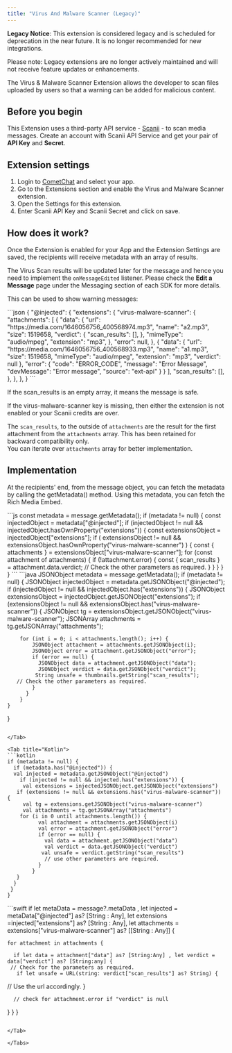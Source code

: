 ```yaml
---
title: "Virus And Malware Scanner (Legacy)"
---
```


<Warning>

**Legacy Notice**: This extension is considered legacy and is scheduled for deprecation in the near future. It is no longer recommended for new integrations.

Please note: Legacy extensions are no longer actively maintained and will not receive feature updates or enhancements.

</Warning>

The Virus & Malware Scanner Extension allows the developer to scan files uploaded by users so that a warning can be added for malicious content.

## Before you begin

This Extension uses a third-party API service - [Scanii](https://scanii.com) - to scan media messages. Create an account with Scanii API Service and get your pair of **API Key** and **Secret**.

## Extension settings

1. Login to [CometChat](https://app.cometchat.com/login) and select your app.
2. Go to the Extensions section and enable the Virus and Malware Scanner extension.
3. Open the Settings for this extension.
4. Enter Scanii API Key and Scanii Secret and click on save.

## How does it work?

Once the Extension is enabled for your App and the Extension Settings are saved, the recipients will receive metadata with an array of results.

The Virus Scan results will be updated later for the message and hence you need to implement the `onMessageEdited` listener. Please check the **Edit a Message** page under the Messaging section of each SDK for more details.

This can be used to show warning messages:

<Tabs>
<Tab title="JSON">
```json
{
  "@injected": {
    "extensions": {
      "virus-malware-scanner": {
        "attachments": [
          {
            "data": {
              "url": "https://media.com/1646056756_400568974.mp3",
              "name": "a2.mp3",
              "size": 1519658,
              "verdict": {
                "scan_results": [],
              },
              "mimeType": "audio/mpeg",
              "extension": "mp3",
            },
            "error": null,
          },
          {
            "data": {
              "url": "https://media.com/1646056756_400568933.mp3",
              "name": "a1.mp3",
              "size": 1519658,
              "mimeType": "audio/mpeg",
              "extension": "mp3",
              "verdict": null
            },
            "error": {
              "code": "ERROR_CODE",
              "message": "Error Message",
              "devMessage": "Error message",
              "source": "ext-api"
            }
          }
        ],
        "scan_results": [],
      },
    },
  },
}
```

</Tab>

</Tabs>

If the scan\_results is an empty array, it means the message is safe.

If the virus-malware-scanner key is missing, then either the extension is not enabled or your Scanii credits are over.

<Note>

The `scan_results`, to the outside of `attachments` are the result for the first attachment from the `attachments` array. This has been retained for backward compatibility only.\
You can iterate over `attachments` array for better implementation.

</Note>

## Implementation

At the recipients' end, from the message object, you can fetch the metadata by calling the getMetadata() method. Using this metadata, you can fetch the Rich Media Embed.

<Tabs>
<Tab title="JavaScript">
```js
const metadata = message.getMetadata();
if (metadata != null) {
  const injectedObject = metadata["@injected"];
  if (injectedObject != null && injectedObject.hasOwnProperty("extensions")) {
    const extensionsObject = injectedObject["extensions"];
    if (
      extensionsObject != null &&
      extensionsObject.hasOwnProperty("virus-malware-scanner")
    ) {
      const { attachments } = extensionsObject["virus-malware-scanner"];
      for (const attachment of attachments) {
        if (!attachment.error) {
         const { scan_results } = attachment.data.verdict;
         // Check the other parameters as required.
        }
      }
    }
  }
}
```

</Tab>

<Tab title="Java">
```java
JSONObject metadata = message.getMetadata();
if (metadata != null) {
  JSONObject injectedObject = metadata.getJSONObject("@injected");
  if (injectedObject != null && injectedObject.has("extensions")) {
    JSONObject extensionsObject = injectedObject.getJSONObject("extensions");
    if (extensionsObject != null && extensionsObject.has("virus-malware-scanner"))
        {
          JSONObject tg = extensionsObject.getJSONObject("virus-malware-scanner");
        JSONArray attachments = tg.getJSONArray("attachments");

        for (int i = 0; i < attachments.length(); i++) {
            JSONObject attachment = attachments.getJSONObject(i);
            JSONObject error = attachment.getJSONObject("error");
            if (error == null) {
              JSONObject data = attachment.getJSONObject("data");
              JSONObject verdict = data.getJSONObject("verdict");
             String unsafe = thumbnails.getString("scan_results");
       // Check the other parameters as required.
            }
          }
        }
    }
}
```

</Tab>

<Tab title="Kotlin">
```kotlin
if (metadata != null) {
  if (metadata.has("@injected")) {
  val injected = metadata.getJSONObject("@injected")
    if (injected != null && injected.has("extensions")) {
     val extensions = injectedJSONObject.getJSONObject("extensions")
   if (extensions != null && extensions.has("virus-malware-scanner")) {
     val tg = extensions.getJSONObject("virus-malware-scanner")
     val attachments = tg.getJSONArray("attachments")
    for (i in 0 until attachments.length()) {
          val attachment = attachments.getJSONObject(i)
          val error = attachment.getJSONObject("error")
          if (error == null) {
            val data = attachment.getJSONObject("data")
            val verdict = data.getJSONObject("verdict")
           val unsafe = verdict.getString("scan_results")
            // use other parameters are required.
          }
        }
   }
  }
 }
}
```

</Tab>

<Tab title="Swift">
```swift
if let metaData = message?.metaData , let injected = metaData["@injected"] as? [String : Any], let extensions =injected["extensions"] as? [String : Any], let attachments = extensions["virus-malware-scanner"] as? [[String : Any]] {

    for attachment in attachments {

      if let data = attachment["data"] as? [String:Any] , let verdict = data["verdict"] as? [String:any] {
     // Check for the parameters as required.
       if let unsafe = URL(string: verdict["scan_results"] as? String) {
// Use the url accordingly.
 }
      
      // check for attachment.error if "verdict" is null
   }
}
}
```

</Tab>

</Tabs>
